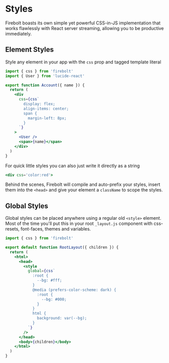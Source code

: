 <Meta
  title='Getting Started: Styles'
  description='Learn how to use styles in your Firebolt app.'
/>

# Styles

Firebolt boasts its own simple yet powerful CSS-in-JS implementation that works flawlessly with React server streaming, allowing you to be productive immediately.

## Element Styles

Style any element in your app with the `css` prop and tagged template literal

```jsx title='components/Account.js' lineNumbers
import { css } from 'firebolt'
import { User } from 'lucide-react'

export function Account({ name }) {
  return (
    <div
      css={css`
        display: flex;
        align-items: center;
        span {
          margin-left: 8px;
        }
      `}
    >
      <User />
      <span>{name}</span>
    </div>
  )
}
```

For quick little styles you can also just write it directly as a string

```jsx
<div css='color:red'>
```

Behind the scenes, Firebolt will compile and auto-prefix your styles, insert them into the `<head>` and give your element a `className` to scope the styles.

## Global Styles

Global styles can be placed anywhere using a regular old `<style>` element. Most of the time you'll put this in your root `_layout.js` component with css-resets, font-faces, themes and variables.

```jsx title='routes/_layout.js' lineNumbers
import { css } from 'firebolt'

export default function RootLayout({ children }) {
  return (
    <html>
      <head>
        <style
          global={css`
            :root {
              --bg: #fff;
            }
            @media (prefers-color-scheme: dark) {
              :root {
                --bg: #000;
              }
            }
            html {
              background: var(--bg);
            }
          `}
        />
      </head>
      <body>{children}</body>
    </html>
  )
}
```
